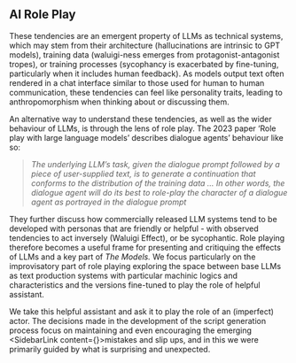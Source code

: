 
## AI Role Play

These tendencies are an emergent property of LLMs as technical systems, which may stem from their architecture (hallucinations are intrinsic to GPT models), training data (waluigi-ness emerges from protagonist-antagonist tropes), or training processes (sycophancy is exacerbated by fine-tuning, particularly when it includes human feedback). As models output text often  rendered in a chat interface similar to those used for human to human communication, these tendencies can feel like personality traits, leading to anthropomorphism when thinking about or discussing them.

An alternative way to understand these tendencies, as well as the wider behaviour of LLMs, is through the lens of role play. The 2023 paper ‘Role play with large language models’ describes dialogue agents’ behaviour like so:

> *The underlying LLM’s task, given the dialogue prompt followed by a piece of user-supplied text, is to generate a continuation that conforms to the distribution of the training data … In other words, the dialogue agent will do its best to role-play the character of a dialogue agent as portrayed in the dialogue prompt*
> 

They further discuss how commercially released LLM systems tend to be developed with personas that are friendly or helpful - with observed tendencies to act inversely (Waluigi Effect), or be sycophantic. Role playing therefore becomes a useful frame for presenting and critiquing the effects of LLMs and a key part of *The Models.* We focus particularly on the improvisatory part of role playing exploring the space between base LLMs as text production systems with particular machinic logics and characteristics and the versions fine-tuned to play the role of helpful assistant. 

We take this helpful assistant and ask it to play the role of an (imperfect) actor. The decisions made in the development of the script generation process focus on maintaining and even encouraging the emerging <SidebarLink content={<SectionAiWeirdness/>}>mistakes and slip ups</SidebarLink>, and in this we were primarily guided by what is surprising and unexpected.